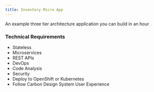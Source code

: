 ```yaml
---
title: Inventory Micro App
---
```


<PageDescription>

An example three tier architecture application you can build in an hour

</PageDescription>

### Technical Requirements

- Stateless
- Microservices
- REST APIs
- DevOps
- Code Analysis
- Security
- Deploy to OpenShift or Kubernetes
- Follow Carbon Design System User Experience
